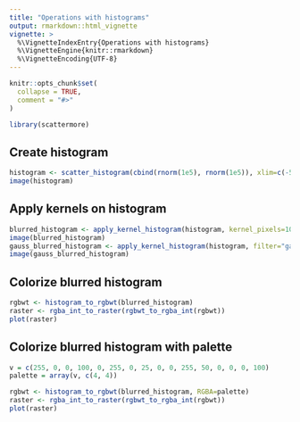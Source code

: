 ```yaml
---
title: "Operations with histograms"
output: rmarkdown::html_vignette
vignette: >
  %\VignetteIndexEntry{Operations with histograms}
  %\VignetteEngine{knitr::rmarkdown}
  %\VignetteEncoding{UTF-8}
---
```


```r
knitr::opts_chunk$set(
  collapse = TRUE,
  comment = "#>"
)
```

```r
library(scattermore)
```

## Create histogram
```r
histogram <- scatter_histogram(cbind(rnorm(1e5), rnorm(1e5)), xlim=c(-5,5), ylim=c(-5,5))
image(histogram)
```

## Apply kernels on histogram
```r
blurred_histogram <- apply_kernel_histogram(histogram, kernel_pixels=10)
image(blurred_histogram)
gauss_blurred_histogram <- apply_kernel_histogram(histogram, filter="gauss", kernel_pixels=10)
image(gauss_blurred_histogram)
```

## Colorize blurred histogram
```r
rgbwt <- histogram_to_rgbwt(blurred_histogram)
raster <- rgba_int_to_raster(rgbwt_to_rgba_int(rgbwt))
plot(raster)
```

## Colorize blurred histogram with palette
```r
v = c(255, 0, 0, 100, 0, 255, 0, 25, 0, 0, 255, 50, 0, 0, 0, 100)
palette = array(v, c(4, 4))

rgbwt <- histogram_to_rgbwt(blurred_histogram, RGBA=palette)
raster <- rgba_int_to_raster(rgbwt_to_rgba_int(rgbwt))
plot(raster)
```
